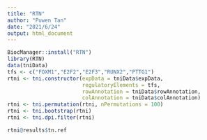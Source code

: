 ---
title: "RTN"
author: "Puwen Tan"
date: "2021/6/24"
output: html_document
---

```{r}
BiocManager::install("RTN")
library(RTN)
data(tniData)
tfs <- c("FOXM1","E2F2","E2F3","RUNX2","PTTG1")
rtni <- tni.constructor(expData = tniData$expData, 
                        regulatoryElements = tfs, 
                        rowAnnotation = tniData$rowAnnotation, 
                        colAnnotation = tniData$colAnnotation)
rtni <- tni.permutation(rtni, nPermutations = 100)
rtni <- tni.bootstrap(rtni)
rtni <- tni.dpi.filter(rtni)

rtni@results$tn.ref
```

